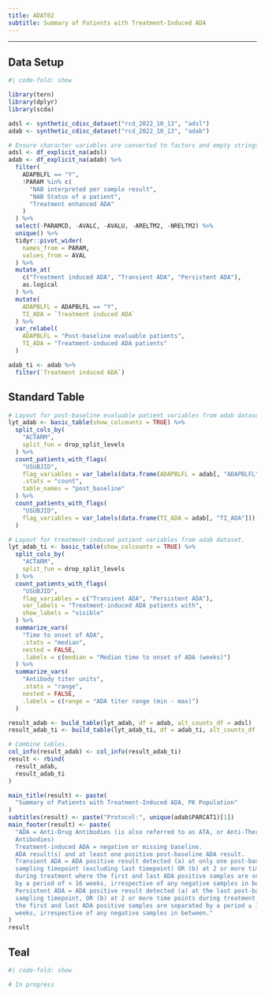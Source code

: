 ```yaml
---
title: ADAT02
subtitle: Summary of Patients with Treatment-Induced ADA
---
```


------------------------------------------------------------------------

::: panel-tabset
## Data Setup

```r
#| code-fold: show

library(tern)
library(dplyr)
library(scda)

adsl <- synthetic_cdisc_dataset("rcd_2022_10_13", "adsl")
adab <- synthetic_cdisc_dataset("rcd_2022_10_13", "adab")

# Ensure character variables are converted to factors and empty strings and NAs are explicit missing levels.
adsl <- df_explicit_na(adsl)
adab <- df_explicit_na(adab) %>%
  filter(
    ADAPBLFL == "Y",
    !PARAM %in% c(
      "NAB interpreted per sample result",
      "NAB Status of a patient",
      "Treatment enhanced ADA"
    )
  ) %>%
  select(-PARAMCD, -AVALC, -AVALU, -ARELTM2, -NRELTM2) %>%
  unique() %>%
  tidyr::pivot_wider(
    names_from = PARAM,
    values_from = AVAL
  ) %>%
  mutate_at(
    c("Treatment induced ADA", "Transient ADA", "Persistent ADA"),
    as.logical
  ) %>%
  mutate(
    ADAPBLFL = ADAPBLFL == "Y",
    TI_ADA = `Treatment induced ADA`
  ) %>%
  var_relabel(
    ADAPBLFL = "Post-baseline evaluable patients",
    TI_ADA = "Treatment-induced ADA patients"
  )

adab_ti <- adab %>%
  filter(`Treatment induced ADA`)
```

## Standard Table

```r
# Layout for post-baseline evaluable patient variables from adab dataset.
lyt_adab <- basic_table(show_colcounts = TRUE) %>%
  split_cols_by(
    "ACTARM",
    split_fun = drop_split_levels
  ) %>%
  count_patients_with_flags(
    "USUBJID",
    flag_variables = var_labels(data.frame(ADAPBLFL = adab[, "ADAPBLFL"])),
    .stats = "count",
    table_names = "post_baseline"
  ) %>%
  count_patients_with_flags(
    "USUBJID",
    flag_variables = var_labels(data.frame(TI_ADA = adab[, "TI_ADA"]))
  )

# Layout for treatment-induced patient variables from adab dataset.
lyt_adab_ti <- basic_table(show_colcounts = TRUE) %>%
  split_cols_by(
    "ACTARM",
    split_fun = drop_split_levels
  ) %>%
  count_patients_with_flags(
    "USUBJID",
    flag_variables = c("Transient ADA", "Persistent ADA"),
    var_labels = "Treatment-induced ADA patients with",
    show_labels = "visible"
  ) %>%
  summarize_vars(
    "Time to onset of ADA",
    .stats = "median",
    nested = FALSE,
    .labels = c(median = "Median time to onset of ADA (weeks)")
  ) %>%
  summarize_vars(
    "Antibody titer units",
    .stats = "range",
    nested = FALSE,
    .labels = c(range = "ADA titer range (min - max)")
  )

result_adab <- build_table(lyt_adab, df = adab, alt_counts_df = adsl)
result_adab_ti <- build_table(lyt_adab_ti, df = adab_ti, alt_counts_df = adsl)

# Combine tables.
col_info(result_adab) <- col_info(result_adab_ti)
result <- rbind(
  result_adab,
  result_adab_ti
)

main_title(result) <- paste(
  "Summary of Patients with Treatment-Induced ADA, PK Population"
)
subtitles(result) <- paste("Protocol:", unique(adab$PARCAT1)[1])
main_footer(result) <- paste(
  "ADA = Anti-Drug Antibodies (is also referred to as ATA, or Anti-Therapeutic
  Antibodies)
  Treatment-induced ADA = negative or missing baseline.
  ADA result(s) and at least one positive post-baseline ADA result.
  Transient ADA = ADA positive result detected (a) at only one post-baseline
  sampling timepoint (excluding last timepoint) OR (b) at 2 or more timepoints
  during treatment where the first and last ADA positive samples are separated
  by a period of < 16 weeks, irrespective of any negative samples in between.
  Persistent ADA = ADA positive result detected (a) at the last post-baseline
  sampling timepoint, OR (b) at 2 or more time points during treatment where
  the first and last ADA positive samples are separated by a period ≥ 16
  weeks, irrespective of any negative samples in between."
)
result
```

## Teal

```r
#| code-fold: show

# In progress
```
:::
